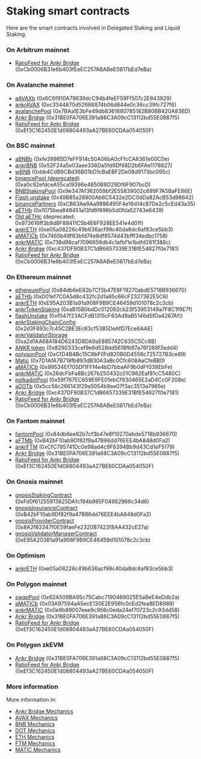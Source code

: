 # Staking smart contracts
Here are the smart contracts involved in Delegated Staking and Liquid Staking.

### On Arbitrum mainnet
* [RatioFeed for Ankr Bridge](https://arbiscan.io/address/0xCb0006B31e6b403fEeEC257A8ABeE0817bEd7eBa) (0xCb0006B31e6b403fEeEC257A8ABeE0817bEd7eBa)

### On Avalanche mainnet
* [aAVAXb](https://snowtrace.io/address/0x6C6f910A79639dcC94b4feEF59Ff507c2E843929) (0x6C6f910A79639dcC94b4feEF59Ff507c2E843929)
* [ankrAVAX](https://snowtrace.io/address/0xc3344870d52688874b06d844e0c36cc39fc727f6) (0xc3344870d52688874b06d844e0c36cc39fc727f6)
* [avalanchePool](https://snowtrace.io/address/0x7BAa1E3bFe49db8361680785182B80BB420A836D) (0x7BAa1E3bFe49db8361680785182B80BB420A836D)
* [Ankr Bridge](https://snowtrace.io/address/0x31BE0FA706E391a88C3A09cC13112bd55E0887f5) (0x31BE0FA706E391a88C3A09cC13112bd55E0887f5)
* [RatioFeed for Ankr Bridge](https://snowtrace.io/address/0xEf3C162450E1d08804493aA27BE60CDAa054050F) (0xEf3C162450E1d08804493aA27BE60CDAa054050F)

### On BSC mainnet
* [aBNBb](https://bscscan.com/address/0xfe39985D7eFF914c50A06bA0cFfcCA8361e00C0e) (0xfe39985D7eFF914c50A06bA0cFfcCA8361e00C0e)
* [ankrBNB](https://bscscan.com/address/0x52F24a5e03aee338Da5fd9Df68D2b6FAe1178827) (0x52F24a5e03aee338Da5fd9Df68D2b6FAe1178827)
* [wBNB](https://bscscan.com/address/0xbb4CdB9CBd36B01bD1cBaEBF2De08d9173bc095c) (0xbb4CdB9CBd36B01bD1cBaEBF2De08d9173bc095c)
* [binancePool (deprecated)](https://bscscan.com/address/0xa0c92efdceA55ca19396e4850B8D29Df6F907bcD) (0xa0c92efdceA55ca19396e4850B8D29Df6F907bcD)
* [BNBStakingPool](https://bscscan.com/address/0x9e347Af362059bf2E55839002c699F7A5BaFE86E) (0x9e347Af362059bf2E55839002c699F7A5BaFE86E)
* [Flash unstake](https://bscscan.com/address/0x49B85a26800Ab6C5432e2DC0dDa82AcB53d98642) (0x49B85a26800Ab6C5432e2DC0dDa82AcB53d98642)
* [binancePartners](https://bscscan.com/address/0xCB63Ae9Aa9886495F4e16d14c87De2c5cEd43a35) (0xCB63Ae9Aa9886495F4e16d14c87De2c5cEd43a35)
* [aETHb](https://bscscan.com/address/0x1075bea848451a13fd6f696b5d0fda52743e6439) (0x1075bea848451a13fd6f696b5d0fda52743e6439)
* [Old aETHc](https://bscscan.com/address/0x973616ff3b9d8F88411C5b4E6F928EE541e4d01f) (deprecated; 0x973616ff3b9d8F88411C5b4E6F928EE541e4d01f)
* [ankrETH](https://bscscan.com/address/0xe05a08226c49b636acf99c40da8dc6af83ce5bb3) (0xe05a08226c49b636acf99c40da8dc6af83ce5bb3)
* [aMATICb](https://bscscan.com/address/0x7465b49f83bfd74e8df8574d43bfff34edbc1758) (0x7465b49f83bfd74e8df8574d43bfff34edbc1758)
* [ankrMATIC](https://bscscan.com/address/0x738d96caf7096659db4c1afbf1e1bdfd281f388c) (0x738d96caf7096659db4c1afbf1e1bdfd281f388c)
* [Ankr Bridge](https://bscscan.com/address/0xc437DF90B37C1dB6657339E31BfE54627f0e7181) (0xc437DF90B37C1dB6657339E31BfE54627f0e7181)
* [RatioFeed for Ankr Bridge](https://bscscan.com/address/0xCb0006B31e6b403fEeEC257A8ABeE0817bEd7eBa) (0xCb0006B31e6b403fEeEC257A8ABeE0817bEd7eBa)

### On Ethereum mainnet
* [ethereumPool](https://etherscan.io/address/0x84db6eE82b7Cf3b47E8F19270abdE5718B936670) (0x84db6eE82b7Cf3b47E8F19270abdE5718B936670)
* [aETHb](https://etherscan.io/address/0xD01ef7C0A5d8c432fc2d1a85c66cF2327362E5C6) (0xD01ef7C0A5d8c432fc2d1a85c66cF2327362E5C6)
* [ankrETH](https://etherscan.io/token/0xE95A203B1a91a908F9B9CE46459d101078c2c3cb) (0xE95A203B1a91a908F9B9CE46459d101078c2c3cb)
* [ankrTokenStaking](https://etherscan.io/address/0xaB15B0bdDc012092cb23f53953149a7F8C1f9E7f) (0xaB15B0bdDc012092cb23f53953149a7F8C1f9E7f)
* [flashUnstake](https://etherscan.io/address/0xf047f23ACFdB1315cF63Ad8aB5146d5fDa4267Af) (0xf047f23ACFdB1315cF63Ad8aB5146d5fDa4267Af))
* [ankrStakingChainConfig](https://etherscan.io/address/0x2d3F893c7c45C2BE3Ec63cf5385DeAfD7Ece6AAE) (0x2d3F893c7c45C2BE3Ec63cf5385DeAfD7Ece6AAE)
* [ankrValidatorStorage](https://etherscan.io/address/0xa2d1AA68A184D6243D8DA9aE885742C635C5Cc8B) (0xa2d1AA68A184D6243D8DA9aE885742C635C5Cc8B)
* [ANKR token](https://etherscan.io/address/0x8290333cef9e6d528dd5618fb97a76f268f3edd4) (0x8290333cef9e6d528dd5618fb97a76f268f3edd4)
* [polygonPool](https://etherscan.io/address/0xCfD4B4Bc15C8bF0Fd820B0D4558c725727B3ce89) (0xCfD4B4Bc15C8bF0Fd820B0D4558c725727B3ce89)
* [Matic](https://etherscan.io/address/0x7D1AfA7B718fb893dB30A3aBc0Cfc608AaCfeBB0) (0x7D1AfA7B718fb893dB30A3aBc0Cfc608AaCfeBB0)
* [aMATICb](https://etherscan.io/address/0x99534Ef705Df1FFf4e4bD7bbaAF9b0dFf038EbFe) (0x99534Ef705Df1FFf4e4bD7bbaAF9b0dFf038EbFe)
* [ankrMATIC](https://etherscan.io/address/0x26dcFbFa8Bc267b250432c01C982Eaf81cC5480C) (0x26dcFbFa8Bc267b250432c01C982Eaf81cC5480C)
* [polkadotPool](https://etherscan.io/address/0x59f767EC659E9FE01ebCf930465E2aD4Cc0F208e) (0x59f767EC659E9FE01ebCf930465E2aD4Cc0F208e)
* [aDOTb](https://etherscan.io/address/0x5cc56c266143f29a5054b9ae07f3ac3513a7965e) (0x5cc56c266143f29a5054b9ae07f3ac3513a7965e)
* [Ankr Bridge](https://etherscan.io/address/0xc437DF90B37C1dB6657339E31BfE54627f0e7181) (0xc437DF90B37C1dB6657339E31BfE54627f0e7181)
* [RatioFeed for Ankr Bridge](https://etherscan.io/address/0xCb0006B31e6b403fEeEC257A8ABeE0817bEd7eBa) (0xCb0006B31e6b403fEeEC257A8ABeE0817bEd7eBa)

### On Fantom mainnet
* [fantomPool](https://ftmscan.com/address/0x84db6ee82b7cf3b47e8f19270abde5718b936670) (0x84db6ee82b7cf3b47e8f19270abde5718b936670)
* [aFTMb](https://ftmscan.com/address/0xB42bF10ab9Df82f9a47B86dd76EEE4bA848d0Fa2) (0xB42bF10ab9Df82f9a47B86dd76EEE4bA848d0Fa2)
* [ankrFTM](https://ftmscan.com/address/0xCfC785741Dc0e98ad4c9F6394Bb9d43Cd1eF5179) (0xCfC785741Dc0e98ad4c9F6394Bb9d43Cd1eF5179)
* [Ankr Bridge](https://ftmscan.com/address/0x31be0fa706e391a88c3a09cc13112bd55e0887f5) (0x31BE0FA706E391a88C3A09cC13112bd55E0887f5)
* [RatioFeed for Ankr Bridge](https://ftmscan.com/address/0xEf3C162450E1d08804493aA27BE60CDAa054050F) (0xEf3C162450E1d08804493aA27BE60CDAa054050F)

### On Gnosis mainnet
* [gnosisStakingContract](https://gnosisscan.io/address/0xFd0f61255913825DA1c194b985F04982966c34d6) (0xFd0f61255913825DA1c194b985F04982966c34d6)
* [gnosisInsuranceContract](https://gnosisscan.io/address/0xB42bF10ab9Df82f9a47B86dd76EEE4bA848d0Fa2) (0xB42bF10ab9Df82f9a47B86dd76EEE4bA848d0Fa2)
* [gnosisProviderContract](https://gnosisscan.io/address/0x8A2f83347f0E59faeFe2320B7422f8AA432cE27a) (0x8A2f83347f0E59faeFe2320B7422f8AA432cE27a)
* [gnosisValidatorManagerContract](https://gnosisscan.io/address/0xE95A203B1a91a908F9B9CE46459d101078c2c3cb) (0xE95A203B1a91a908F9B9CE46459d101078c2c3cb)

### On Optimism
* [ankrETH](https://optimistic.etherscan.io/address/0xe05a08226c49b636acf99c40da8dc6af83ce5bb3) (0xe05a08226c49b636acf99c40da8dc6af83ce5bb3)

### On Polygon mainnet
* [swapPool](https://polygonscan.com/address/0x62A509BA95c75Cabc7190469025E5aBeE4eDdb2a) (0x62A509BA95c75Cabc7190469025E5aBeE4eDdb2a)
* [aMATICb](https://polygonscan.com/address/0x03A97594aA5ecE130E2E956fc0cEd2fea8ED8989) (0x03A97594aA5ecE130E2E956fc0cEd2fea8ED8989)
* [ankrMATIC](https://polygonscan.com/address/0x0e9b89007eee9c958c0eda24ef70723c2c93dd58) (0x0e9b89007eee9c958c0eda24ef70723c2c93dd58)
* [Ankr Bridge](https://polygonscan.com/address/0x31BE0FA706E391a88C3A09cC13112bd55E0887f5) (0x31BE0FA706E391a88C3A09cC13112bd55E0887f5)
* [RatioFeed for Ankr Bridge](https://polygonscan.com/address/0xEf3C162450E1d08804493aA27BE60CDAa054050F) (0xEf3C162450E1d08804493aA27BE60CDAa054050F)

### On Polygon zkEVM
* [Ankr Bridge](https://zkevm.polygonscan.com/address/0x31BE0FA706E391a88C3A09cC13112bd55E0887f5) (0x31BE0FA706E391a88C3A09cC13112bd55E0887f5)
* [RatioFeed for Ankr Bridge](https://zkevm.polygonscan.com/address/0xEf3C162450E1d08804493aA27BE60CDAa054050F) (0xEf3C162450E1d08804493aA27BE60CDAa054050F)

### More information
More information in:
* [Ankr Bridge Mechanics](/staking-for-developers/dev-details/bridge-mechanics/#smart-contracts)
* [AVAX Mechanics](/staking-for-developers/dev-details/avax-liquid-staking-mechanics/#smart-contracts)
* [BNB Mechanics](/staking-for-developers/dev-details/bnb-liquid-staking-mechanics/#smart-contracts)
* [DOT Mechanics](/staking-for-developers/dev-details/dot-liquid-staking-mechanics/#smart-contracts)
* [ETH Mechanics](/staking-for-developers/dev-details/eth-liquid-staking-mechanics/#smart-contracts)
* [FTM Mechanics](/staking-for-developers/dev-details/ftm-liquid-staking-mechanics/#smart-contracts)
* [MATIC Mechanics](/staking-for-developers/dev-details/matic-liquid-staking-mechanics/#smart-contracts)







